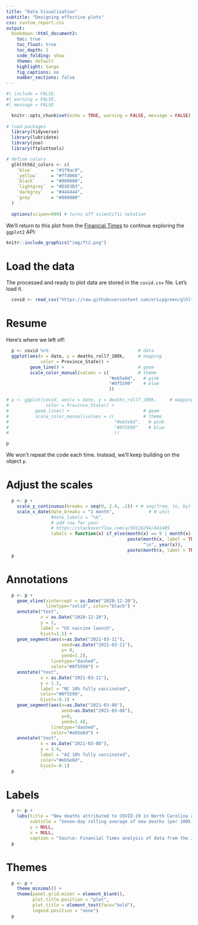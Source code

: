 ```yaml
---
title: "Data Visualization"
subtitle: "Designing effective plots"
css: custom_report.css
output: 
  bookdown::html_document2:
    toc: true
    toc_float: true
    toc_depth: 1
    code_folding: show
    theme: default
    highlight: tango
    fig_captions: no
    number_sections: false
---
```


```r
#| include = FALSE, 
#| warning = FALSE, 
#| message = FALSE

  knitr::opts_chunk$set(echo = TRUE, warning = FALSE, message = FALSE)
  
# load packages
  library(tidyverse)
  library(lubridate)
  library(zoo)
  library(ftplottools)
```

```r
# define colors
  glhlth562_colors <- c(
    `blue`       = "#1f9ac9",
    `yellow`     = "#ffd966",
    `black`      = "#000000",
    `lightgrey`  = "#D3D3D3",
    `darkgrey`   = "#444444",
    `grey`       = "#808080"
  )
  
  options(scipen=999) # turns off scientific notation
```
 
We'll return to this plot from the [Financial Times](https://ig.ft.com/coronavirus-chart/) to continue exploring the `ggplot2` API:

```r
knitr::include_graphics("img/ft2.png")
```

# Load the data

The processed and ready to plot data are stored in the `covid.csv` file. Let's load it.

```r
  covid <- read_csv("https://raw.githubusercontent.com/ericpgreen/glhlth562/main/materials/dataviz1/covid.csv")
```

# Resume

Here's where we left off:

```r
  p <- covid %>%                                  # data
  ggplot(aes(x = date, y = deaths_roll7_100k,     # mapping
             color = Province_State)) +
         geom_line() +                            # geom
         scale_color_manual(values = c(           # theme
                                       "#eb5e8d",   # pink 
                                       "#0f5599"    # blue
                                       )) 

# p <- ggplot(covid, aes(x = date, y = deaths_roll7_100k,     # mapping
#              color = Province_State)) +
#          geom_line() +                            # geom
#          scale_color_manual(values = c(           # theme
#                                        "#eb5e8d",   # pink 
#                                        "#0f5599"    # blue
#                                        )) 

p
```

We won't repeat the code each time. Instead, we'll keep building on the object `p`.

# Adjust the scales

```r
  p <- p +
    scale_y_continuous(breaks = seq(0, 2.4, .2)) + # seq(from, to, by)
    scale_x_date(date_breaks = "1 month",             # N unit
                 #date_labels = "%b",
                 # add row for year
                 # https://stackoverflow.com/a/50116294/841405
                 labels = function(x) if_else(month(x) == 9 | month(x) == 1, 
                                              paste(month(x, label = TRUE), 
                                                    "\n", year(x)), 
                                              paste(month(x, label = TRUE))))
  p
```

# Annotations

```r
  p <- p +
    geom_vline(xintercept = as.Date("2020-12-20"), 
               linetype="solid", color="black") +
    annotate("text", 
             x = as.Date("2020-12-20"), 
             y = 2, 
             label = "US vaccine launch", 
             hjust=1.1) +
    geom_segment(aes(x=as.Date("2021-03-11"), 
                     xend=as.Date("2021-03-11"), 
                     y= 0, 
                     yend=1.2), 
                 linetype="dashed", 
                 color="#0f5599") +
    annotate("text", 
             x = as.Date("2021-03-11"), 
             y = 1.2, 
             label = "NC 10% fully vaccinated",
             color="#0f5599", 
             hjust=-0.1) +
    geom_segment(aes(x=as.Date("2021-03-08"), 
                     xend=as.Date("2021-03-08"),       
                     y=0, 
                     yend=1.4), 
                 linetype="dashed", 
                 color="#eb5e8d") +
    annotate("text", 
             x = as.Date("2021-03-08"), 
             y = 1.4, 
             label = "AZ 10% fully vaccinated",
             color="#eb5e8d", 
             hjust=-0.1)
  p
```

# Labels

```r
  p <- p +
    labs(title = "New deaths attributed to COVID-19 in North Carolina and Arizona",
         subtitle = "Seven-day rolling average of new deaths (per 100k)",
         y = NULL,
         x = NULL,
         caption = "Source: Financial Times analysis of data from the Johns Hopkins CSSE.") 
  p
```

# Themes

```r
  p <- p +
    theme_minimal() +
    theme(panel.grid.minor = element_blank(),
          plot.title.position = "plot",
          plot.title = element_text(face="bold"),
          legend.position = "none")
  p
```
